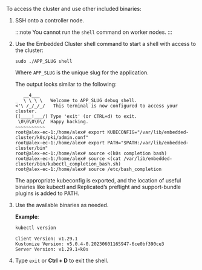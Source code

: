 To access the cluster and use other included binaries:

1. SSH onto a controller node.

     :::note
     You cannot run the `shell` command on worker nodes.
     :::

1. Use the Embedded Cluster shell command to start a shell with access to the cluster:

     ```
     sudo ./APP_SLUG shell
     ```
     Where `APP_SLUG` is the unique slug for the application.

     The output looks similar to the following:
     ```
        __4___
     _  \ \ \ \   Welcome to APP_SLUG debug shell.
    <'\ /_/_/_/   This terminal is now configured to access your cluster.
     ((____!___/) Type 'exit' (or CTRL+d) to exit.
      \0\0\0\0\/  Happy hacking.
     ~~~~~~~~~~~
    root@alex-ec-1:/home/alex# export KUBECONFIG="/var/lib/embedded-cluster/k0s/pki/admin.conf"
    root@alex-ec-1:/home/alex# export PATH="$PATH:/var/lib/embedded-cluster/bin"
    root@alex-ec-1:/home/alex# source <(k0s completion bash)
    root@alex-ec-1:/home/alex# source <(cat /var/lib/embedded-cluster/bin/kubectl_completion_bash.sh)
    root@alex-ec-1:/home/alex# source /etc/bash_completion
    ```

     The appropriate kubeconfig is exported, and the location of useful binaries like kubectl and Replicated’s preflight and support-bundle plugins is added to PATH.

1. Use the available binaries as needed.

     **Example**:

     ```bash
     kubectl version
     ```
     ```
     Client Version: v1.29.1
     Kustomize Version: v5.0.4-0.20230601165947-6ce0bf390ce3
     Server Version: v1.29.1+k0s
     ```

1. Type `exit` or **Ctrl + D** to exit the shell. 